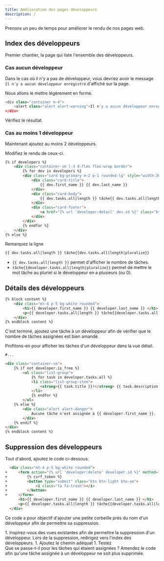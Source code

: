 ```yaml
---
title: Amélioration des pages développeurs
description: /
---
```


Prenons un peu de temps pour améliorer le rendu de nos pages web.

## Index des développeurs

Premier chantier, la page qui liste l'ensemble des développeurs.

### Cas aucun développeur

Dans le cas où il n'y a pas de développeur, vous devriez avoir le message `Il n'y a aucun développeur enregistré` d'affiché sur la page.

Nous allons le mettre légèrement en forme.

``` python showLineNumbers=false title="developer/templates/developer/index.html"
<div class="container m-4">
    <alert class="alert alert-warning">Il n'y a aucun développeur enregistré</alert>
</div>
```

Vérifiez le résultat.

### Cas au moins 1 développeur

Maintenant ajoutez au moins 2 développeurs.

Modifiez le rendu de ceux-ci.

``` html showLineNumbers=false title="developer/templates/developer/index.html"
{% if developers %}
    <div class="container-sm l-3 d-flex flex-wrap border">
        {% for dev in developers %}
        <div class="card bg-primary m-2 p-1 rounded-lg" style="width:300px">
            <div class="card-title">
                {{ dev.first_name }} {{ dev.last_name }}
            </div>
            <div class="card-body">
                {{ dev.tasks.all|length }} tâche{{ dev.tasks.all|length|pluralize }}
            </div>
            <div class="card-footer">
                <a href="{% url 'developer:detail' dev.id %}" class="btn btn-outline-light">Détails</a>
            </div>
        </div>
        {% endfor %}
    </div>
{% else %}
```

Remarquez la ligne 

``` html
{{ dev.tasks.all|length }} tâche{{dev.tasks.all|length|pluralize}}
```

* `{{ dev.tasks.all|length }}` permet d'afficher le nombre de tâches.
* `tâche{{developer.tasks.all|length|pluralize}}` permet de mettre le mot tâche au pluriel si le développeur en a plusieurs (ou 0).

## Détails des développeurs

```html showLineNumbers=false title="developer/detail.html"
{% block content %}
    <div class="mt-4 p-5 bg-white rounded">
        <h1>{{ developer.first_name }} {{ developer.last_name }} </h1>
        <p>{{ developer.tasks.all|length }} tâche{{developer.tasks.all|length|pluralize}} assignée{{developer.tasks.all|length|pluralize}}.</p>
    </div>
{% endblock content %}
```

C'est terminé, ajoutez une tâche à un développeur afin de vérifier que le nombre de tâches assignées est bien amandé.

Profitons-en pour afficher les tâches d'un développeur dans la vue détail.

```html showLineNumbers=false title="developer/detail.html"
#...

<div class="container-sm">
    {% if not developer.is_free %}
        <ul class="list-group">
            {% for task in developer.tasks.all %}
            <li class="list-group-item"> 
                <strong>{{ task.title }}!</strong> {{ task.description }} 
            </li>
            {% endfor %}
        </ul>
    {% else %}
        <div class="alert alert-danger">
            Aucune tâche n'est assignée à {{ developer.first_name }}.
        </div>
    {% endif %}
</div>
{% endblock content %}
```

## Suppression des développeurs

Tout d'abord, ajoutez le code ci-dessous.

``` html showLineNumbers=false title="developer/detail.html"
  <div class="mt-4 p-5 bg-white rounded">
+     <form action="{% url 'developer:delete' developer.id %}" method="POST"> 
+         {% csrf_token %} 
+         <button type="submit" class="btn btn-light btn-sm"> 
+             <i class="fa fa-trash"></i>
+         </button>
+     </form>
      <h1>{{ developer.first_name }} {{ developer.last_name }} </h1>
      <p>{{ developer.tasks.all|length }} tâche{{developer.tasks.all|length|pluralize}} assignée{{developer.tasks.all|length|pluralize}}.</p>
  </div>
```

Ce code a pour objectif d'ajouter une petite corbeille près du nom d'un développeur afin de permettre sa suppression.

<Aside title="Exercice" icon="pencil">
1. Inspirez-vous des vues existantes afin de permettre la suppression d'un développeur. Lors de la suppression, redirigez vers l'index des développeurs.
1. Ajoutez le chemin adéquat
1. Testez
</Aside>
<Aside title="Exercice" icon="pencil">
Que se passe-t-il pour les tâches qui étaient assignées ? Amendez le code afin qu'une tâche assignée à un développeur ne soit plus supprimée.
</Aside>

